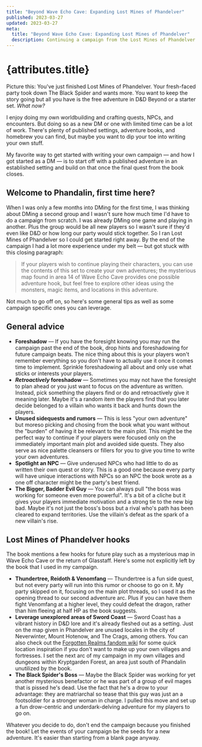 ```yaml
---
title: "Beyond Wave Echo Cave: Expanding Lost Mines of Phandelver"
published: 2023-03-27
updated: 2023-03-27
meta:
  title: "Beyond Wave Echo Cave: Expanding Lost Mines of Phandelver"
  description: Continuing a campaign from the Lost Mines of Phandelver adventure
---
```


# {attributes.title}

Picture this: You've just finished Lost Mines of Phandelver. Your fresh-faced
party took down The Black Spider and wants more. You want to keep the story
going but all you have is the free adventure in D&D Beyond or a starter set.
_What now?_

I enjoy doing my own worldbuilding and crafting quests, NPCs, and encounters.
But doing so as a new DM or one with limited time can be a lot of work. There's
plenty of published settings, adventure books, and homebrew you can find, but
maybe you want to dip your toe into writing your own stuff.

My favorite way to get started with writing your own campaign — and how I got
started as a DM — is to start off with a published adventure in an established
setting and build on that once the final quest from the book closes.

## Welcome to Phandalin, first time here?

When I was only a few months into DMing for the first time, I was thinking about
DMing a second group and I wasn't sure how much time I'd have to do a campaign
from scratch. I was already DMing one game and playing in another. Plus the
group would be all new players so I wasn't sure if they'd even like D&D or how
long our party would stick together. So I ran Lost Mines of Phandelver so I
could get started right away. By the end of the campaign I had a lot more
experience under my belt — but got stuck with this closing paragraph:

> If your players wish to continue playing their characters, you can use the
> contents of this set to create your own adventures; the mysterious map found
> in area 14 of Wave Echo Cave provides one possible adventure hook, but feel
> free to explore other ideas using the monsters, magic items, and locations in
> this adventure.

Not much to go off on, so here's some general tips as well as some campaign
specific ones you can leverage.

## General advice

- **Foreshadow** — If you have the foresight knowing you may run the campaign
  past the end of the book, drop hints and foreshadowing for future campaign
  beats. The nice thing about this is your players won't remember everything so
  you don't have to actually use it once it comes time to implement. Sprinkle
  foreshadowing all about and only use what sticks or interests your players.
- **_Retroactively_ foreshadow** — Sometimes you may not have the foresight to
  plan ahead or you just want to focus on the adventure as written. Instead,
  pick something the players find or do and retroactively give it meaning later.
  Maybe it's a random item the players find that you later decide belonged to a
  villain who wants it back and hunts down the players.
- **Unused sidequests and rumors** — This is less "your own adventure" but
  moreso picking and chosing from the book what you want without the "burden" of
  having it be relevant to the main plot. This might be the perfect way to
  continue if your players were focused only on the immediately important main
  plot and avoided side quests. They also serve as nice palette cleansers or
  fillers for you to give you time to write your own adventures.
- **Spotlight an NPC** — Give underused NPCs who had little to do as written
  their own quest or story. This is a good one because every party will have
  unique interactions with NPCs so an NPC the book wrote as a one off character
  might be the party's best friend.
- **The Bigger, Badder Evil Guy** — You can always pull "the boss was working
  for someone even more powerful". It's a bit of a cliche but it gives your
  players immediate motivation and a strong tie to the new big bad. Maybe it's
  not just the boss's boss but a rival who's path has been cleared to expand
  territories. Use the villain's defeat as the spark of a new villain's rise.

## Lost Mines of Phandelver hooks

The book mentions a few hooks for future play such as a mysterious map in Wave
Echo Cave or the return of Glasstaff. Here's some not explicitly left by the
book that I used in my campaign.

- **Thundertree, Reidoth & Venomfang** — Thundertree is a fun side quest, but
  not every party will run into this rumor or choose to go on it. My party
  skipped on it, focusing on the main plot threads, so I used it as the opening
  thread to our second adventure arc. Plus if you can have them fight Venomfang
  at a higher level, they could defeat the dragon, rather than him fleeing at
  half HP as the book suggests.
- **Leverage unexplored areas of Sword Coast** — Sword Coast has a vibrant
  history in D&D lore and it's already fleshed out as a setting. Just on the map
  given in Phandelver are unused locales in the city of Neverwinter, Mount
  Hotenow, and The Crags, among others. You can also check out the
  [Forgotten Realms fandom wiki](https://forgottenrealms.fandom.com/wiki/Sword_Coast_North)
  for some quick location inspiration if you don't want to make up your own
  villages and fortresses. I set the next arc of my campaign in my own villages
  and dungeons within Kryptgarden Forest, an area just south of Phandalin
  unutilized by the book.
- **The Black Spider's Boss** — Maybe the Black Spider was working for yet
  another mysterious benefactor or he was part of a group of evil mages that is
  pissed he's dead. Use the fact that he's a drow to your advantage: they are
  matriarchal so tease that this guy was just an a footsoldier for a stronger
  woman in charge. I pulled this move and set up a fun drow-centric and
  underdark-delving adventure for my players to go on.

Whatever you decide to do, don't end the campaign because you finished the book!
Let the events of your campaign be the seeds for a new adventure. It's easier
than starting from a blank page anyway.
